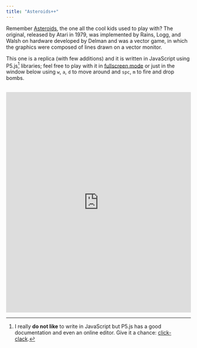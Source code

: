 ```yaml
---
title: "Asteroids++"
---
```





Remember [Asteroids](https://en.wikipedia.org/wiki/Asteroids_%28video_game%29), the one all the cool kids used to play with? The original, released by Atari in 1979, was implemented by Rains, Logg, and Walsh on hardware developed by Delman and was a vector game, in which the graphics were composed of lines drawn on a vector monitor.

This one is a replica (with few additions) and it is written in JavaScript using P5.js[^1] libraries; feel free to play with it in [fullscreen mode](https://matteogiorgi.github.io/asteroids_plus_plus/src) or just in the window below using `w`, `a`, `d` to move around and `spc`, `m` to fire and drop bombs.

<p align="center" style="margin-top:30px">
  <embed src="https://matteogiorgi.github.io/asteroids_plus_plus/src" width="100%" height="600px"></embed>
</p>




[^1]: I really **do not like** to write in JavaScript but P5.js has a good documentation and even an online editor. Give it a chance: [click-clack](https://p5js.org/).

